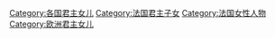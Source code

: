 [[Category:各国君主女儿|Category:各国君主女儿]]
[[Category:法国君主子女|Category:法国君主子女]]
[[Category:法国女性人物|Category:法国女性人物]]
[[Category:欧洲君主女儿|Category:欧洲君主女儿]]